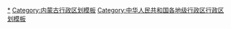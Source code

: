 {{Navbox
|listclass = hlist
|name = 包头市行政区划
|title = [[包头市]]行政区划
|above = 省级行政区：[[内蒙古自治区]]　　政府驻地：[[九原区]]
|image = [[File:Administrative Division Baotou.png|150px]]
|state = {{{state<includeonly>|collapsed</includeonly>}}}

|group1style = background: #ececec; text-align: center;
|group1 = [[县级行政区]]
|liststyle = background: #ececec; text-align: center;
|list1 = 9[[县级行政区]]（6[[市辖区]]、1[[县]]、2[[旗 (行政区划)|旗]]）；85[[乡级行政区]]（46[[街道办事处]]、29[[行政建制镇|镇]]、5[[乡级行政区|乡]]、5[[苏木 (行政区划)|苏木]]）

|group2 = [[市辖区]]
|groupstyle = text-align: center;
|list2 = {{Navbox|child

|group1 = [[东河区]]
|list1 =  {{Navbox|child
|group1 = 12街道
|list1 =
* [[和平街道 (包头市)|和平路街道]]
* [[财神庙街道]]
* [[西脑包街道]]
* [[南门外街道]]
* [[南圪洞街道]]
* [[东站街道 (包头市)|东站街道]]
* [[回民街道]]
* [[天骄街道]]
* [[河东街道 (包头市)|河东街道]]
* [[铁西街道 (包头市)|铁西街道]]
* [[东兴街道 (包头市)|东兴街道]]
* [[杨圪楞街道]]
|group2 = 2镇
|list2 =
* [[河东镇 (包头市)|河东镇]]
* [[沙尔沁镇 (包头市)|沙尔沁镇]]
}}

|group2 = [[昆都仑区]]
|list2 =  {{Navbox|child
|group1 = 13街道
|list1 =
* [[少先路街道]]
* [[昆北街道]]
* [[沼潭街道]]
* [[林荫路街道]]
* [[友谊大街街道]]
* [[阿尔丁大街街道]]
* [[团结大街街道]]
* [[鞍山道街道]]
* [[前进道街道]]
* [[市府东路街道]]
* [[白云路街道]]
* [[黄河西路街道]]
* [[昆工路街道]]
|group2 = 2镇
|list2 =
* [[昆河镇]]
* [[卜尔汉图镇]]
}}

|group3 = [[青山区 (包头市)|青山区]]
|list3 =  {{Navbox|child
|group1 = 8街道
|list1 =
* [[先锋道街道]]
* [[幸福路街道 (包头市)|幸福路街道]]
* [[万青路街道]]
* [[富强路街道]]
* [[科学路街道]]
* [[青山路街道 (包头市)|青山路街道]]
* [[自由路街道 (包头市)|自由路街道]]
* [[乌素图街道]]
|group2 = 2镇
|list2 =
* [[青福镇]]
* [[兴胜镇]]
}}

|group4 = [[石拐区]]
|list4 =  {{Navbox|child
|group1 = 6街道
|list1 =
* [[石拐街道]]
* [[大发街道]]
* [[大磁街道]]
* [[五当沟街道]]
* [[白狐沟街道]]
* [[大德恒街道]]
|group2 = 1镇
|list2 =
* [[五当召镇]]
|group3 = 1苏木
|list3 =
* [[吉忽伦图苏木]]
}}

|group5 = [[白云鄂博矿区]]
|list5 =  {{Navbox|child
|group1 = 2街道
|list1 =
* [[矿山路街道]]
* [[通阳道街道]]
}}

|group6 = [[九原区]]
|list6 =  {{Navbox|child
|group1 = 4街道
|list1 =
* [[沙河街道 (包头市)|沙河街道]]
* [[赛汗街道]]
* [[萨如拉街道]]
* [[白音席勒街道]]
|group2 = 3镇
|list2 =
* [[麻池镇]]
* [[哈业胡同镇]]
* [[哈林格尔镇]]
|group3 = 1苏木
|list3 =
* [[阿嘎如泰苏木]]
|group4 = [[包头国家稀土高新技术产业开发区|稀土高新区]]
|group4style = background: #ececec
|list4 = {{Navbox|child
|group1 = 1街道
|groupstyle = background: #ececec
|list1 =
* [[稀土路街道]]
|group2 = 1镇
|list2 =
* [[万水泉镇]]
}}
}}
}}

|group3 = [[县]]
|list3 = {{Navbox|child

|group1 = [[固阳县]]
|list1 =  {{Navbox|child
|group1 = 6镇
|list1 =
* [[金山镇 (固阳县)|金山镇]]
* [[西斗铺镇]]
* [[下湿壕镇]]
* [[银号镇]]
* [[怀朔镇]]
* [[兴顺西镇]]
}}
}}

|group4 = [[旗 (行政区划)|旗]]
|list4 = {{Navbox|child

|group1 = [[土默特右旗]]
|list1 =  {{Navbox|child
|group1 = 5镇
|list1 =
* [[萨拉齐镇]]
* [[双龙镇 (土默特右旗)|双龙镇]]
* [[美岱召镇]]
* [[沟门镇]]
* [[将军尧镇]]
|group2 = 3乡
|list2 =
* [[明沙淖乡]]
* [[海子乡 (土默特右旗)|海子乡]]
* [[苏波盖乡]]
}}

|group2 = [[达尔罕茂明安联合旗]]
|list2 =  {{Navbox|child
|group1 = 7镇
|list1 =
* [[百灵庙镇]]
* [[满都拉镇]]
* [[希拉穆仁镇]]
* [[明安镇 (达尔罕茂明安联合旗)|明安镇]]
* [[巴音花镇]]
* [[石宝镇 (达尔罕茂明安联合旗)|石宝镇]]
* [[乌克忽洞镇]]
|group2 = 2乡
|list2 =
* [[西河乡 (达尔罕茂明安联合旗)|西河乡]]
* [[小文公乡]]
|group3 = 3苏木
|list3 =
* [[达尔罕苏木]]
* [[巴音敖包苏木 (达尔罕茂明安联合旗)|巴音敖包蘇木]]
* [[查干哈达苏木 (达尔罕茂明安联合旗)|查干哈达苏木]]
}}
}}
}}
<noinclude>
[[Category:包头行政区划|*]]
[[Category:内蒙古行政区划模板]]
[[Category:中华人民共和国各地级行政区行政区划模板]]
</noinclude>